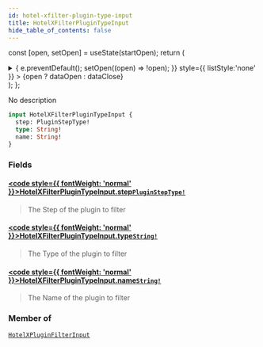 ```yaml
---
id: hotel-xfilter-plugin-type-input
title: HotelXFilterPluginTypeInput
hide_table_of_contents: false
---
```






const [open, setOpen] = useState(startOpen);
return (
<details {...(open ? { open: true } : {})} className="details" style={{ border:'none', boxShadow:'none', background:'var(--ifm-background-color)' }}>
<summary
onClick={(e) => {
e.preventDefault();
setOpen((open) => !open);
}}
style={{ listStyle:'none' }} >
{open ? dataOpen : dataClose}
</summary>
{open && children}
</details>
);
};

No description

```graphql
input HotelXFilterPluginTypeInput {
  step: PluginStepType!
  type: String!
  name: String!
}
```

### Fields

#### [<code style={{ fontWeight: 'normal' }}>HotelXFilterPluginTypeInput.<b>step</b></code>](#)<Bullet />[`PluginStepType!`](/api/enums/plugin-step-type) <Badge class="badge badge--secondary" text="non-null"/> <Badge class="badge badge--secondary" text="enum"/>

> The Step of the plugin to filter

#### [<code style={{ fontWeight: 'normal' }}>HotelXFilterPluginTypeInput.<b>type</b></code>](#)<Bullet />[`String!`](/api/scalars/string) <Badge class="badge badge--secondary" text="non-null"/> <Badge class="badge badge--secondary" text="scalar"/>

> The Type of the plugin to filter

#### [<code style={{ fontWeight: 'normal' }}>HotelXFilterPluginTypeInput.<b>name</b></code>](#)<Bullet />[`String!`](/api/scalars/string) <Badge class="badge badge--secondary" text="non-null"/> <Badge class="badge badge--secondary" text="scalar"/>

> The Name of the plugin to filter

### Member of

[`HotelXPluginFilterInput`](/api/inputs/hotel-xplugin-filter-input) <Badge class="badge badge--secondary" text="input"/>
